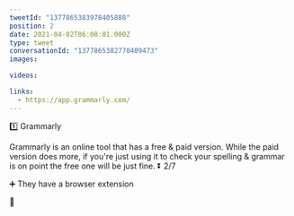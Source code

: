 ```yaml
---
tweetId: "1377865383978405888"
position: 2
date: 2021-04-02T06:08:01.000Z
type: tweet
conversationId: "1377865382770409473"
images:

videos:

links:
  - https://app.grammarly.com/
---
```


1️⃣ Grammarly

Grammarly is an online tool that has a free & paid version. While the paid version does more, if you're just using it to check your spelling & grammar is on point the free one will be just fine. ⏬ 2/7

➕ They have a browser extension

🔗
